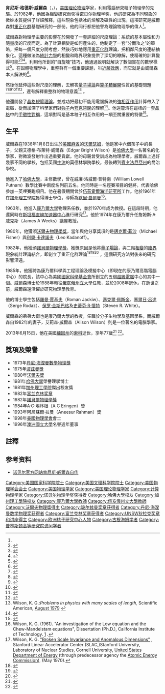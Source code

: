 {{NoteTA
|G1=物理学
}}
{{Infobox scientist
|name              = 肯尼斯·G·威爾森{{Nobel icon|1982年诺贝尔物理学奖|诺贝尔物理学奖}}<br>Kenneth G. Wilson
|image             = Kenneth G. Wilson.jpg
|birth_date        = {{Birth date|1936|6|8}}
|birth_place       = {{USA}}[[马萨诸塞州|马萨诸塞州]][[沃尔瑟姆_(马萨诸塞州)|沃尔瑟姆]]
|death_date        = {{death date and age|2013|6|15|1936|6|8}}
|death_place       = {{USA}}[[缅因州|缅因州]][[索科_(缅因州)|索科]]
|nationality       = {{USA}}
|ethnicity         = 
|field             = [[理论物理|理论物理]]
|work_institutions = [[康乃尔大学|康乃尔大学]]<br/>[[俄亥俄州立大学|俄亥俄州立大学]]
|alma_mater        = [[哈佛大学|哈佛大学]]<br/>[[加州理工學院|加州理工學院]]
|doctoral_advisor  = [[默里·盖尔曼|默里·盖尔曼]][[File:Nobel_prize_medal.svg|20px]]
|doctoral_students = [[迈克尔·佩斯金|迈克尔·佩斯金]]
|known_for         = [[重正化群|重正化群]]<br/>[[相變|相變]]<br/>[[威爾森迴圈|威爾森迴圈]]
|prizes            = [[沃尔夫物理学奖|沃尔夫物理学奖]] (1980年)<br/>[[File:Nobel_prize_medal.svg|20px]] [[诺贝尔物理学奖|诺贝尔物理学奖]] (1982年)
}}

'''肯尼斯·格德斯·威爾森'''（{{lang-en|'''Kenneth Geddes Wilson'''}}，{{bd|1936年|6月8日|2013年|6月15日|catIdx=Wilson}}），[[美国|美国]][[理论物理|理论物理]]学家，利用電腦研究粒子物理學的先驅。於1982年，他因為[[相變|相變]]研究而获得[[诺贝尔物理学奖|诺贝尔物理学奖]]，他的研究為不同現象的微妙本質提供了詳細解釋，這些現象包括冰的熔解及磁性的出現。這項研究是威爾森對[[重正化群|重正化群]]基礎研究的一部份。他的同行都把他譽為理論物理學的偉人<ref name="nytimes"/>。

威爾森對物理學主要的影響在於開發了一套詳細的尺度理論：系統的基本屬性和力隨量度的尺度而定。為了計算相變是如何產生的，他制定了一套“分而攻之”的策略，把每一個尺度分開考慮，然後巧妙地應用[[重正化群|重正化群]]理論，把相鄰尺度的連結抽象化。這種做法為[[統計力學|統計力學]]的相變和臨界現象提供了深切的瞭解，使精確的計算變得可能<ref>{{cite journal en |last= Wilson |first= Kenneth G.|year= 1971|title= "Renormalization Group and Critical Phenomena. I. Renormalization Group and the Kadanoff Scaling Picture"|journal= Phys. Rev. B|volume= 4|issue= 9|pages= 3174|doi=10.1103/PhysRevB.4.3174}}</ref><ref>{{cite journal en |last= Wilson |first= Kenneth G.|year= 1971|title= "Renormalization Group and Critical Phenomena. II. Phase-Space Cell Analysis of Critical Behavior"|journal= Phys. Rev. B|volume= 4|issue= 9|pages= 3174|doi=10.1103/PhysRevB.4.3184}}</ref><ref>{{cite journal en |last=Wilson |first= Kenneth G.| coauthor=Fisher, Michael E. |year=1972 |journal=Phys. Rev. Lett. |title="Critical exponents in 3.99 dimensions" |volume=28 |issue=4 |pages=240 |doi=10.1103/PhysRevLett.28.240}}</ref>。利用他所創的“自旋塊”技巧，他通過說明就解決了數個實在的數學樣式<ref>{{cite journal en |last= Wilson|first= Kenneth G.|year= 1972|title= "Feynman-Graph Expansion for Critical Exponents"|journal= Phys. Rev. Lett.|volume= 28|issue= 9|pages= 548|doi=10.1103/PhysRevLett.28.548}}</ref>。在固體物理學中，重整群有一個重要課題，叫[[近藤效應|近藤效應]]，而它就是由威爾森本人解決的<ref>{{cite journal en |last=Wilson |first= Kenneth G.|year=1975 |journal=Rev. Mod. Phys.|title="The renormalization group: Critical phenomena and the Kondo problem" |volume=47 |issue=4 |pages=773 |doi=10.1103/RevModPhys.47.773}}</ref>。

然後他延伸這些對尺度的理解，去解答[[量子場論|量子場論]]與[[算子積展開|算子積展開]]性質的基礎問題<ref>{{cite journal en |last=Wilson |first= Kenneth G. |year=1969 |title="Non-lagrangian models in current algebra"|journal=Phys. Rev. |volume=179 |issue=5 |pages=1499 |doi=10.1103/PhysRev.179.1499}}</ref><ref>{{cite journal en |last=Wilson |first= Kenneth G. |year=1970 |title="Model of coupling constant renormalisation"|journal=Phys. Rev. D |volume=2 |issue=8 |pages=1438 |doi=10.1103/PhysRevD.2.1438}}</ref><ref>{{cite journal en |last=Wilson |first= Kenneth G. |year=1970 |title="Operator product expansions and anomalous dimensions in Thirring model"|journal=Phys. Rev. D |volume=2 |issue=8 |pages=1473 |doi=10.1103/PhysRevD.2.1473}}</ref><ref>{{cite journal en |last=Wilson |first= Kenneth G. |year=1970 |title="Anomalous dimensions and breakdown of scale invariance in perturbation theory"|journal=Phys. Rev. D |volume=2 |issue=8 |pages=1478 |doi=10.1103/PhysRevD.2.1478}}</ref><ref>{{cite journal en |last=Wilson |first=Kenneth G. |year=1971 |title="Renormalization Group and Strong Interactions" |journal=Phys. Rev. D|volume=3 |issue=8 |pages=1818 |doi=10.1103/PhysRevD.3.1818}}</ref><ref>{{cite journal en |last=Wilson |first=Kenneth G. |year=1973 |title="Quantum Field - Theory Models in Less Than 4 Dimensions" |journal=Phys. Rev. D|volume=7 |pages=2911 |issue=10 |doi=10.1103/PhysRevD.7.2911}}</ref>，還有解釋重整群的物理意義<ref>Wilson, K. G.:''Problems in physics with many scales of length'', Scientific American, [http://physics.ohio-state.edu/~jay/846/Wilson.pdf  August 1979] {{webarchive|url=https://web.archive.org/web/20120710073400/http://physics.ohio-state.edu/~jay/846/Wilson.pdf |date=2012-07-10 }}</ref> 。

他還開發了[[晶格規範理論|晶格規範理論]]，並成功把最初不能用電腦解決的[[強相互作用|強相互作用]]計算帶入了電腦，從而加深了科學家們對[[強子|強子]]內[[夸克禁閉|夸克禁閉]]的理解<ref>{{cite journal en |last=Wilson |first=Kenneth G. |year=1974 |title="Confinement of Quarks" |journal=Phys. Rev. D|volume=10 |pages=2445 |issue=8 |doi=10.1103/PhysRevD.10.2445}}</ref>。他還釐清在這樣的一套[[晶格|晶格]]中的[[手徵對稱性|手徵性對稱]]，這項對稱是基本粒子相互作用的一項至關重要的特徵<ref>{{cite journal en |last=Wilson |first=Kenneth G. |year=1982 |title="A remnant of chiral symmetry on the lattice" |journal=Phys. Rev. D|volume=25 |pages=2649 |issue=10 |doi=10.1103/PhysRevD.25.2649}}</ref>。

==生平==
威爾森在1936年1月8日出生於[[美國|美國]][[麻省|麻省]]的[[沃尔瑟姆_(马萨诸塞州)|沃爾瑟姆]]，他是家中六個孩子中的長子，父親艾德格·布萊特·威爾森（Edgar Bright Wilson）是[[哈佛大學|哈佛大學]]一名著名的化學家，對微波發射作出過重要貢獻。他的母親曾受訓成為物理學者。威爾森上過好幾家不同的學校，包括英國[[牛津|牛津]]的莫德林學院學校，最後轉到[[賓夕法尼亞州|賓夕法尼亞州]]的喬治學校。

他進入了[[哈佛大學|哈佛大學]]，主修數學，曾在威廉·洛威爾·普特南（William Lowell Putnam）數學比賽中兩度名列前五名。他同時是一名徑賽項目的健將，代表哈佛參加一英哩賽跑項目。他在暑假期間曾於[[伍茲霍爾海洋研究所|伍茲霍爾海洋研究所]]工作。他於1961年在[[加州理工學院|加州理工學院]]獲得博士學位，導師為[[默里·蓋爾曼|默里·蓋爾曼]]<ref>Wilson, K. G. (1961). "An investigation of the Low equation and the Chew-Mandelstam equations", Dissertation (Ph.D.), California Institute of Technology. [http://resolver.caltech.edu/CaltechETD:etd-10222002-104500] .</ref>。

1963年，他進入[[康乃爾大學|康乃爾大學]]物理系任教，並於1970年成为教授。在這段時期，他還同時在[[SLAC_國家加速器實驗室|斯坦福直線加速器中心]]進行研究<ref>Wilson, K. G. [http://www.osti.gov/cgi-bin/rd_accomplishments/display_biblio.cgi?id=ACC0345&numPages=23&fp=N    "Broken Scale Invariance and Anomalous Dimensions"] {{Wayback|url=http://www.osti.gov/cgi-bin/rd_accomplishments/display_biblio.cgi?id=ACC0345&numPages=23&fp=N |date=20121010063052 }}, Stanford Linear Accelerator Center (SLAC,)Stanford University, Laboratory of Nuclear Studies, Cornell University, [[美國能源部|United States Department of Energy]] (through predecessor agency the [[美国原子能委员会|Atomic Energy Commission]]), (May 1970).</ref>。他於1974年在康乃爾升任詹姆斯·A·威克斯（James A Weeks）講座教授。

1980年，他獲頒[[沃爾夫物理學獎|沃爾夫物理學獎]]，當年與他分享獎項的是[[邁克爾·菲沙|邁克爾·菲沙]]（Michael Fisher）與[[利奧·卡達諾夫|利奧·卡達諾夫]]（Leo  Kadanoff）。

1982年，他獲頒[[諾貝爾物理學獎|諾貝爾物理學獎]]，獲獎原因是他將[[量子場論|量子場論]]，與二階[[相變|相變]]的[[臨界現象|臨界現象]]統計理論結合，即創立了[[重正化群|重正化群]]理論<ref>{{cite journal en |last=Wilson |first=Kenneth G. |coauthor=Kogut, J. |year=1974 |title="The renormalization group and the ϵ expansion" |journal=Phys. Rept. |volume=12 |issue=2 |pages=75 |doi=10.1016/0370-1573(74)90023-4}}</ref><ref>{{cite journal en |last=Wilson |first=Kenneth G. |year=1983 |title="The renormalization group and critical phenomena" |journal=Rev. Mod. Phys. |volume=55 |issue=3 |pages=583 |doi=10.1103/RevModPhys.55.583}}</ref><ref>{{cite journal en |last=Wilson |first=K. G. |year=1974 |title= "Critical phenomena in 3.99 dimensions" |journal =Physica |volume=73 |issue=1 |pages=119 |doi=10.1016/0031-8914(74)90229-8}}</ref> ，這個研究方法對後來的研究影響深遠。

1985年，他獲聘為康乃爾科學與工程理論及模擬中心（即現在的康乃爾高階電腦中心）的院長，該中心為美國[[國家科學基金會|國家科學基金會]]所創立的五個[[超級電腦|超級電腦]]中心的其中一個。威爾森博士於1988年轉往[[俄亥俄州立大學|俄亥俄州立大學]]任教，並於2008年退休。在逝世之前，威爾森還活躍於研究物理學教育。

他的博士學生包括[[羅曼·賈基夫|羅曼·賈基夫]]（Roman Jackiw）、[[邁克爾·佩斯金|邁克爾·佩斯金]]、[[塞爾日·呂達|塞爾日·呂達]]（Serge Rodaz）、[[保罗·金斯巴格|保罗·金斯巴格]]及[[史蒂芬·R·懷特|史蒂芬·R·懷特]]（Steven R. White）。

威爾森的弟弟大衛也是康乃爾大學的教授，任職於分子生物學及基因學系，而威爾森自1982年的妻子，艾莉森·威爾森（Alison Wilson）則是一位著名的電腦學家。

2013年6月15日，他在美國[[緬因州|緬因州]]的[[索科_(缅因州)|索科]]逝世，享年77歲<ref name="nytimes">{{cite journal|author=Overbye, Dennis|date=June 20, 2013|title=Kenneth Wilson, Nobel Physicist, Dies at 77|journal=NY Times|url=http://www.nytimes.com/2013/06/21/science/kenneth-wilson-nobel-physicist-dies-at-77.html|access-date=2013-07-08|archive-date=2019-08-12|archive-url=https://web.archive.org/web/20190812051924/https://www.nytimes.com/2013/06/21/science/kenneth-wilson-nobel-physicist-dies-at-77.html|dead-url=no}}</ref><!--ref>{{cite news |title=Nobel-winning physicist Kenneth Wilson dies in Maine |author= |url=http://www.onlinesentinel.com/news/Nobel-winner-for-physics-Kenneth-Wilson-dies-in-Maine.html |newspaper=[[Morning_Sentinel|Morning Sentinel]] |date=June 18, 2013 |accessdate=June 18, 2013}}</ref--><ref>{{cite journal|title=Physics Nobel laureate Kenneth Wilson dies|journal=Cornell Chronicle|date=June 18, 2013|url=http://news.cornell.edu/stories/2013/06/physics-nobel-laureate-kenneth-wilson-dies|access-date=2013-07-08|archive-date=2021-04-12|archive-url=https://web.archive.org/web/20210412030046/https://news.cornell.edu/stories/2013/06/physics-nobel-laureate-kenneth-wilson-dies|dead-url=no}}</ref>。

==獎項及榮譽==
* 1973年[[丹尼·海涅曼數學物理獎|丹尼·海涅曼數學物理獎]]
* 1975年[[波茲曼獎|波茲曼獎]]
* 1980年[[沃尔夫奖|沃爾夫獎]]
* 1981年[[哈佛大學|哈佛大學]]榮譽理學博士
* 1981年[[加州理工學院|加州理工學院]]傑出校友獎
* 1982年[[富兰克林奖章|富兰克林奖章]]
* 1982年[[諾貝爾物理學獎|諾貝爾物理學獎]]
* 1984年A·C·埃林根（A C Eringen）獎
* 1993年阿尼蘇爾·拉曼（Aneesur Rahman）獎
* 1998年[[美國物理學會|美國物理學會]]會士
* 1996年[[澳洲國立大學|澳洲國立大學]]名譽週年董事

==註釋==
{{reflist|2}}

== 参考资料 ==
* [http://nobelprize.org/nobel_prizes/physics/laureates/1982/wilson-autobio.html 诺贝尔官方网站肯尼斯·威爾森自传] {{Wayback|url=http://nobelprize.org/nobel_prizes/physics/laureates/1982/wilson-autobio.html |date=20121018081320 }}

{{量子场论}}
{{诺贝尔物理学奖获得者 (1976年-2000年)}}
{{Wolf Prize in Physics}}
{{玻尔兹曼奖章获得者}}
{{UNSW狄拉克奖章和讲座得主}}
{{丹尼·海涅曼数学物理奖获得者}}
{{富兰克林奖章获得者}}

{{Authority control}}
{{DEFAULTSORT:Wilson, Kenneth G.}}
[[Category:美国国家科学院院士|Category:美国国家科学院院士]]
[[Category:美国文理科学院院士|Category:美国文理科学院院士]]
[[Category:美国物理学会会士|Category:美国物理学会会士]]
[[Category:美国物理学家|Category:美国物理学家]]
[[Category:美国理论物理学家|Category:美国理论物理学家]]
[[Category:计算物理学家|Category:计算物理学家]]
[[Category:诺贝尔物理学奖获得者|Category:诺贝尔物理学奖获得者]]
[[Category:哈佛大學校友|Category:哈佛大學校友]]
[[Category:加州理工學院校友|Category:加州理工學院校友]]
[[Category:康乃爾大學教師|Category:康乃爾大學教師]]
[[Category:俄亥俄州立大學教師|Category:俄亥俄州立大學教師]]
[[Category:沃爾夫物理獎得主|Category:沃爾夫物理獎得主]]
[[Category:玻尔兹曼奖章获得者|Category:玻尔兹曼奖章获得者]]
[[Category:丹尼·海涅曼数学物理奖获得者|Category:丹尼·海涅曼数学物理奖获得者]]
[[Category:富兰克林奖章获得者|Category:富兰克林奖章获得者]]
[[Category:UNSW狄拉克奖章和讲座得主|Category:UNSW狄拉克奖章和讲座得主]]
[[Category:欧洲核子研究中心人物|Category:欧洲核子研究中心人物]]
[[Category:古根海姆学者|Category:古根海姆学者]]
[[Category:普林斯顿高等研究院访问学者|Category:普林斯顿高等研究院访问学者]]